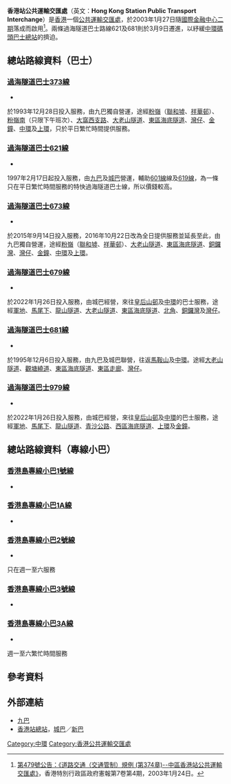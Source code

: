{{Infobox HK Bus terminus
| image= HongKongStationPTI 2018.jpg
| name= 香港站公共運輸交匯處
| engname= Hong Kong Station Public Transport Interchange
| district= [[中西區_(香港)|中西區]]
| area= [[城巴|城巴]]<br>-[[中環|中環]]<br>[[九巴|九巴]]<br>-中上環／金鐘
| street= [[金融街_(香港)|金融街]][[四季酒店|四季酒店]]底層
| coordinates= {{Coord|22|17|9.69|N|114|9|24.44|E}}
| opendate= 2003年1月27日
| terminate= [[過海隧道巴士|過海隧道巴士]]<br>[[過海隧道巴士373線|373]]、[[過海隧道巴士621線|621]]、[[過海隧道巴士673線|673]]、[[過海隧道巴士679線|679]]、[[過海隧道巴士681線|681]]、[[過海隧道巴士979線|979]]<br>[[專綫小巴|專綫小巴]]<br>1、1A、2、3、3A
| via=
| feeder= [[港鐵|港鐵]][[香港站|香港站]]
| nearbystreets=
| nearbysights= [[國際金融中心二期|國際金融中心二期]]、四季酒店
| notes=
| alternative= 中環（香港站）公共運輸交匯處、<br>中環香港鐵路站巴士總站
| bgcolor= BLUE
| fontcolor= white
}}

'''香港站公共運輸交匯處'''（英文：'''Hong Kong Station Public Transport Interchange'''）是[[香港|香港]]一個[[公共運輸交匯處|公共運輸交匯處]]，於2003年1月27日隨[[國際金融中心二期|國際金融中心二期]]落成而啟用<ref>[http://www.gld.gov.hk/cgi-bin/gld/egazette/gazettefiles.cgi?lang=c&extra=&year=2003&month=01&day=24&vol=07&no=04&gn=479&header=1&part=0&df=1&nt=gn&acurrentpage=12&agree=1&newfile=1&gaz_type=mg 第479號公告：《道路交通（交通管制）規例 (第374章)--中區香港站公共運輸交匯處》]，香港特別行政區政府憲報第7卷第4期，2003年1月24日。</ref>。兩條過海隧道巴士路線621及681則於3月9日遷進，以紓緩[[中環碼頭巴士總站|中環碼頭巴士總站]]的擠迫。

==總站路線資料（巴士）==
===[[過海隧道巴士373線|過海隧道巴士373線]]===
*{{HK Bus Route Cross Harbour|373|inline}}
於1993年12月28日投入服務，由九巴獨自營運，途經[[粉嶺|粉嶺]]（[[聯和墟|聯和墟]]、[[祥華邨|祥華邨]]）、[[粉嶺南|粉嶺南]]（只限下午班次）、[[大窩西支路|大窩西支路]]、[[大老山隧道|大老山隧道]]、[[東區海底隧道|東區海底隧道]]、[[灣仔|灣仔]]、[[金鐘|金鐘]]、[[中環|中環]]及[[上環|上環]]，只於平日繁忙時間提供服務。

===[[過海隧道巴士621線|過海隧道巴士621線]]===
*{{HK Bus Route Cross Harbour|621|inline}}
1997年2月17日起投入服務，由[[九巴|九巴]]及[[城巴|城巴]]營運，輔助[[過海隧道巴士601線|601線]]線及[[過海隧道巴士619線|619線]]，為一條只在平日繁忙時間服務的特快過海隧道巴士線，所以價錢較高。

===[[過海隧道巴士673線|過海隧道巴士673線]]===
*{{HK Bus Route Cross Harbour|673|inline}}
於2015年9月14日投入服務，2016年10月22日改為全日提供服務並延長至此，由九巴獨自營運，途經[[粉嶺|粉嶺]]（[[聯和墟|聯和墟]]、[[祥華邨|祥華邨]]）、[[大老山隧道|大老山隧道]]、[[東區海底隧道|東區海底隧道]]、[[銅鑼灣|銅鑼灣]]、[[灣仔|灣仔]]、[[金鐘|金鐘]]、[[中環|中環]]及[[上環|上環]]。

===[[過海隧道巴士679線|過海隧道巴士679線]]===
*{{HK Bus Route Cross Harbour|679|inline}}
於2022年1月26日投入服務，由城巴經營，來往[[皇后山邨|皇后山邨]]及[[中環|中環]]的巴士服務，途經[[軍地|軍地]]、[[馬尾下|馬尾下]]、[[龍山隧道|龍山隧道]]、[[大老山隧道|大老山隧道]]、[[東區海底隧道|東區海底隧道]]、[[北角|北角]]、[[銅鑼灣|銅鑼灣]]及[[灣仔|灣仔]]。

===[[過海隧道巴士681線|過海隧道巴士681線]]===
*{{HK Bus Route Cross Harbour|681|inline}}
於1995年12月6日投入服務，由九巴及城巴聯營，往返[[馬鞍山_(香港市鎮)|馬鞍山]]及[[中環|中環]]。途經[[大老山隧道|大老山隧道]]、[[觀塘繞道|觀塘繞道]]、[[東區海底隧道|東區海底隧道]]、[[東區走廊|東區走廊]]、[[灣仔|灣仔]]。

===[[過海隧道巴士979線|過海隧道巴士979線]]===
*{{HK Bus Route Cross Harbour|979|inline}}
於2022年1月26日投入服務，由城巴經營，來往[[皇后山邨|皇后山邨]]及[[中環|中環]]的巴士服務，途經[[軍地|軍地]]、[[馬尾下|馬尾下]]、[[龍山隧道|龍山隧道]]、[[青沙公路|青沙公路]]、[[西區海底隧道|西區海底隧道]]、[[上環|上環]]及[[金鐘|金鐘]]。

==總站路線資料（專線小巴）==
===[[香港島專線小巴1號線|香港島專線小巴1號線]]===
*{{HK MiniBus Route HK Show:1|format=inline}}

===[[香港島專線小巴1A線|香港島專線小巴1A線]]===
*{{HK MiniBus Route HK Show:1A|format=inline}}

===[[香港島專線小巴2號線|香港島專線小巴2號線]]===
*{{HK MiniBus Route HK Show:2|format=inline}}
只在週一至六服務

===[[香港島專線小巴3號線|香港島專線小巴3號線]]===
*{{HK MiniBus Route HK Show:3|format=inline}}

===[[香港島專線小巴3A線|香港島專線小巴3A線]]===
*{{HK MiniBus Route HK Show:3A|format=inline}}
週一至六繁忙時間服務

==參考資料==
{{reflist}}

==外部連結==
*[http://www.kmb.hk/ 九巴] {{Wayback|url=http://www.kmb.hk/ |date=20121206050156 }}
*[http://www.nwstbus.com.hk/routes/busstop.aspx?intLangID=2&stopid=001196 香港站總站]，[[城巴|城巴]]／[[新巴|新巴]]

{{香港中西區巴士總站列表}}

[[Category:中環|Category:中環]]
[[Category:香港公共運輸交匯處|Category:香港公共運輸交匯處]]